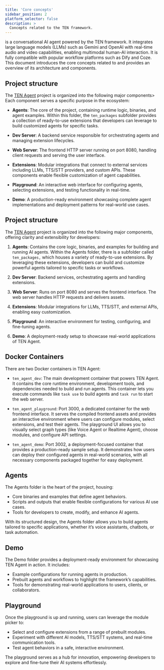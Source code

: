 ```yaml
---
title: 'Core concepts'
sidebar_position: 2
platform_selector: false
description: >
  Concepts related to the TEN framework.
---
```



<Vpd k="NAME" /> is a conversational AI agent powered by the TEN framework. It integrates large language models (LLMs) such as Gemini and OpenAI with real-time audio and video capabilities, enabling multimodal human-AI interaction. It is fully compatible with popular workflow platforms such as Dify and Coze. This document introduces the core concepts related to <Vpd k="NAME" /> and provides an overview of its architecture and components.

## Project structure

The [TEN Agent](https://github.com/TEN-framework/TEN-Agent) project is organized into the following major components> Each component serves a specific purpose in the ecosystem:

- **Agents**: The core of the project, containing runtime logic, binaries, and agent examples. Within this folder, the `ten_packages` subfolder provides a collection of ready-to-use extensions that developers can leverage to build customized agents for specific tasks.

- **Dev Server**: A backend service responsible for orchestrating agents and managing extension lifecycles.

- **Web Server**: The frontend HTTP server running on port 8080, handling client requests and serving the user interface.

- **Extensions**: Modular integrations that connect <Vpd k="NAME" /> to external services including LLMs, TTS/STT providers, and custom APIs. These components enable flexible customization of agent capabilities.

- **Playground**: An interactive web interface for configuring agents, selecting extensions, and testing functionality in real-time.

- **Demo**: A production-ready environment showcasing complete agent implementations and deployment patterns for real-world use cases.

## Project structure

The [TEN Agent](https://github.com/TEN-framework/TEN-Agent) project is organized into the following major components, offering clarity and extensibility for developers:

1. **Agents**: Contains the core logic, binaries, and examples for building and running AI agents. Within the Agents folder, there is a subfolder called `ten_packages,` which houses a variety of ready-to-use extensions. By leveraging these extensions, developers can build and customize powerful agents tailored to specific tasks or workflows.

2. **Dev Server**: Backend services, orchestrating agents and handling extensions.
3. **Web Server**: Runs on port 8080 and serves the frontend interface. The web server handles HTTP requests and delivers assets.
4. **Extensions**: Modular integrations for LLMs, TTS/STT, and external APIs, enabling easy customization.
5. **Playground**: An interactive environment for testing, configuring, and fine-tuning agents.
6. **Demo**: A deployment-ready setup to showcase real-world applications of TEN Agent.

## Docker Containers

There are two Docker containers in TEN Agent:

- `ten_agent_dev`: The main development container that powers TEN Agent. It contains the core runtime environment, development tools, and dependencies needed to build and run agents. This container lets you execute commands like `task use` to build agents and `task run` to start the web server.

- `ten_agent_playground`: Port 3000, a dedicated container for the web frontend interface. It serves the compiled frontend assets and provides an interactive environment where users can configure modules, select extensions, and test their agents. The playground UI allows you to visually select graph types (like Voice Agent or Realtime Agent), choose modules, and configure API settings.

- `ten_agent_demo`: Port 3002, a deployment-focused container that provides a production-ready sample setup. It demonstrates how users can deploy their configured agents in real-world scenarios, with all necessary components packaged together for easy deployment.

## Agents

The Agents folder is the heart of the project, housing:

- Core binaries and examples that define agent behaviors.
- Scripts and outputs that enable flexible configurations for various AI use cases.
- Tools for developers to create, modify, and enhance AI agents.

With its structured design, the Agents folder allows you to build agents tailored to specific applications, whether it’s voice assistants, chatbots, or task automation.

## Demo

The Demo folder provides a deployment-ready environment for showcasing TEN Agent in action. It includes:

- Example configurations for running agents in production.
- Prebuilt agents and workflows to highlight the framework’s capabilities.
- Tools for demonstrating real-world applications to users, clients, or collaborators.

## Playground

Once the playground is up and running, users can leverage the module picker to:

- Select and configure extensions from a range of prebuilt modules.
- Experiment with different AI models, TTS/STT systems, and real-time communication tools.
- Test agent behaviors in a safe, interactive environment.

The playground serves as a hub for innovation, empowering developers to explore and fine-tune their AI systems effortlessly.